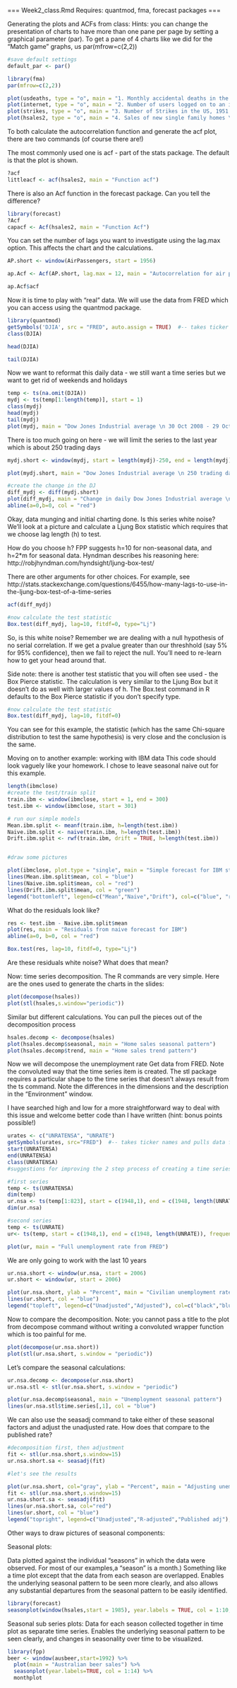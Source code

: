 ===
Week2_class.Rmd
Requires: quantmod, fma, forecast packages
===
 
Generating the plots and ACFs from class:
Hints:  you can change the presentation of charts to have more than one pane per page by setting a graphical parameter (par).  To get a pane of 4 charts like we did for the "Match game" graphs, us par(mfrow=c(2,2))
```r
#save default settings
default_par <- par()

library(fma)
par(mfrow=c(2,2))

plot(usdeaths, type = "o", main = "1. Monthly accidental deaths in the US")
plot(internet, type = "o", main = "2. Number of users logged on to an internet server \n each minute over a 100-minute period")
plot(strikes, type = "o", main = "3. Number of Strikes in the US, 1951 - 1980")
plot(hsales2, type = "o", main = "4. Sales of new single family homes \n in the US, Jan 1987 - Nov 1995")


```

To both calculate the autocorrelation function and generate the acf plot, there are two commands (of course there are!)

The most commonly used one is acf - part of the stats package. The default is that the plot is shown. 

```r
?acf
littleacf <- acf(hsales2, main = "Function acf")

```
There is also an Acf function in the forecast package.  Can you tell the difference?

```r
library(forecast)
?Acf
capacf <- Acf(hsales2, main = "Function Acf")

```

You can set the number of lags you want to investigate using the lag.max option.  This affects the chart and the calculations.
```r
AP.short <- window(AirPassengers, start = 1956)

ap.Acf <- Acf(AP.short, lag.max = 12, main = "Autocorrelation for air passengers, 1956 - 1960")

ap.Acf$acf
```

Now it is time to play with "real" data. We will use the data from FRED which you can access using the quantmod package.

```r
library(quantmod)
getSymbols('DJIA', src = "FRED", auto.assign = TRUE)  #-- takes ticker names and pulls data from FRED
class(DJIA)

head(DJIA)

tail(DJIA)

```
Now we want to reformat this daily data - we still want a time series but we want to get rid of weekends and holidays

```r
temp <- ts(na.omit(DJIA))
mydj <- ts(temp[1:length(temp)], start = 1)
class(mydj)
head(mydj)
tail(mydj)
plot(mydj, main = "Dow Jones Industrial average \n 30 Oct 2008 - 29 Oct 2018", ylab = "Index")

```

There is too much going on here - we will limit the series to the last year which is about 250 trading days

```r

mydj.short <- window(mydj, start = length(mydj)-250, end = length(mydj)) #note the indexes - you can change this if you want

plot(mydj.short, main = "Dow Jones Industrial average \n 250 trading days ending 29 Oct 2018",  ylab = "Index")

#create the change in the DJ 
diff_mydj <- diff(mydj.short)
plot(diff_mydj, main = "Change in daily Dow Jones Industrial average \n 250 trading days ending 29 Oct 2018", ylab = "Change in index")
abline(a=0,b=0, col = "red")


```


Okay, data munging and initial charting done.  Is this series white noise?  We'll look at a picture and calculate a Ljung Box statistic which requires that we choose lag length (h) to test. 

How do you choose h? FPP suggests h=10 for non-seasonal data, and h=2*m for seasonal data.  Hyndman describes his reasoning here: 
http://robjhyndman.com/hyndsight/ljung-box-test/

There are other arguments for other choices.  For example, see
http://stats.stackexchange.com/questions/6455/how-many-lags-to-use-in-the-ljung-box-test-of-a-time-series

```r
acf(diff_mydj)

#now calculate the test statistic
Box.test(diff_mydj, lag=10, fitdf=0, type="Lj")


```
So, is this white noise?  Remember we are dealing with a null hypothesis of no serial correlation.  If we get a pvalue greater than our threshhold (say 5% for 95% confidence), then we fail to reject the null.  You'll need to re-learn how to get your head around that.

Side note:  there is another test statistic that you will often see used - the Box Pierce statistic.  The calculation is very similar to the Ljung Box but it doesn't do as well with larger values of h.  The Box.test command in R defaults to the Box Pierce statistic if you don't specify type.

```r
#now calculate the test statistic
Box.test(diff_mydj, lag=10, fitdf=0)
```

You can see for this example, the statistic (which has the same Chi-square distribution to test the same hypothesis) is very close and the conclusion is the same. 

Moving on to another example: working with IBM data
This code should look vaguely like your homework.  I chose to leave seasonal naive out for this example. 

```r
length(ibmclose)
#create the test/train split
train.ibm <- window(ibmclose, start = 1, end = 300)
test.ibm <- window(ibmclose, start = 301)

# run our simple models
Mean.ibm.split <- meanf(train.ibm, h=length(test.ibm))
Naive.ibm.split <- naive(train.ibm, h=length(test.ibm))
Drift.ibm.split <- rwf(train.ibm, drift = TRUE, h=length(test.ibm))


#draw some pictures

plot(ibmclose, plot.type = "single", main = "Simple forecast for IBM stock price")
lines(Mean.ibm.split$mean, col = "blue")
lines(Naive.ibm.split$mean, col = "red")
lines(Drift.ibm.split$mean, col = "green")
legend("bottomleft", legend=c("Mean","Naive","Drift"), col=c("blue", "red", "green"), lty = c(1,1,1))

```

What do the residuals look like? 

```r
res <- test.ibm - Naive.ibm.split$mean
plot(res, main = "Residuals from naive forecast for IBM")
abline(a=0, b=0, col = "red")

Box.test(res, lag=10, fitdf=0, type="Lj")


```
Are these residuals white noise?  What does that mean?

Now: time series decomposition.  The R commands are very simple.  Here are the ones used to generate the charts in the slides:

```r
plot(decompose(hsales))
plot(stl(hsales,s.window="periodic"))
```

Similar but different calculations. 
You can pull the pieces out of the decomposition process

```r
hsales.decomp <- decompose(hsales)
plot(hsales.decomp$seasonal, main = "Home sales seasonal pattern")
plot(hsales.decomp$trend, main = "Home sales trend pattern")
```

Now we will decompose the unemployment rate
Get data from FRED.  Note the convoluted way that the time series item is created.  The stl package requires a particular shape to the time series that doesn't always result from the ts command. Note the differences in the dimensions and the description in the "Environment" window.

I have searched high and low for a more straightforward way to deal with this issue and welcome better code than I have written (hint: bonus points possible!)

```r
urates <- c("UNRATENSA", "UNRATE")
getSymbols(urates, src="FRED")  #-- takes ticker names and pulls data from FRED
start(UNRATENSA)
end(UNRATENSA)
class(UNRATENSA)
#suggestions for improving the 2 step process of creating a time series element with the correct dimensions are welcome

#first series
temp <- ts(UNRATENSA)
dim(temp)
ur.nsa <- ts(temp[1:823], start = c(1948,1), end = c(1948, length(UNRATENSA)),frequency = 12)
dim(ur.nsa)

#second series
temp <- ts(UNRATE)
ur<- ts(temp, start = c(1948,1), end = c(1948, length(UNRATE)), frequency = 12)

plot(ur, main = "Full unemployment rate from FRED")

```

We are only going to work with the last 10 years

```r
ur.nsa.short <- window(ur.nsa, start = 2006)
ur.short <- window(ur, start = 2006)

plot(ur.nsa.short, ylab = "Percent", main = "Civilian unemployment rate")
lines(ur.short, col = "blue")
legend("topleft", legend=c("Unadjusted","Adjusted"), col=c("black","blue"), lty = 1)
```

Now to compare the decomposition.  Note: you cannot pass a title to the plot from decompose command without writing a convoluted wrapper function which is too painful for me. 

```r
plot(decompose(ur.nsa.short))
plot(stl(ur.nsa.short, s.window = "periodic"))

```

Let's compare the seasonal calculations:


```r
ur.nsa.decomp <- decompose(ur.nsa.short)
ur.nsa.stl <- stl(ur.nsa.short, s.window = "periodic")

plot(ur.nsa.decomp$seasonal, main = "Unemployment seasonal pattern")
lines(ur.nsa.stl$time.series[,1], col = "blue")
```

We can also use the seasadj command to take either of these seasonal factors and adjust the unadjusted rate.  How does that compare to the published rate?
```r
#decomposition first, then adjustment
fit <- stl(ur.nsa.short,s.window=15)
ur.nsa.short.sa <- seasadj(fit)

#let's see the results

plot(ur.nsa.short, col="gray", ylab = "Percent", main = "Adjusting unemployment")
fit <- stl(ur.nsa.short,s.window=15)
ur.nsa.short.sa <- seasadj(fit)
lines(ur.nsa.short.sa, col="red")
lines(ur.short, col = "blue")
legend("topright", legend=c("Unadjusted","R-adjusted","Published adj"), col=c("grey", "red", "blue"), lty = c(1,1,1))
```

Other ways to draw pictures of seasonal components:

Seasonal plots:

Data plotted against the individual “seasons” in
which the data were observed. For most of our examples,a
“season” is a month.)
Something like a time plot except that the data
from each season are overlapped.
Enables the underlying seasonal pattern to be
seen more clearly, and also allows any
substantial departures from the seasonal
pattern to be easily identified.


```r
library(forecast)
seasonplot(window(hsales,start = 1985), year.labels = TRUE, col = 1:10, main = "Seasonal plots of home sales")
```

Seasonal sub series plots:
Data for each season collected together in time
plot as separate time series.
Enables the underlying seasonal pattern to be
seen clearly, and changes in seasonality over
time to be visualized.
```r
library(fpp)
beer <- window(ausbeer,start=1992) %>%
  plot(main = "Australian beer sales") %>%
  seasonplot(year.labels=TRUE, col = 1:14) %>%
  monthplot

```

